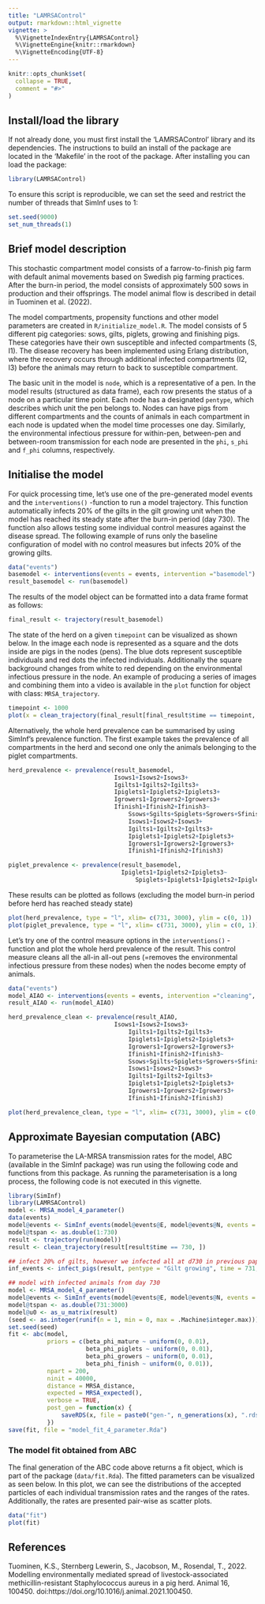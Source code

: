 ```yaml
---
title: "LAMRSAControl"
output: rmarkdown::html_vignette
vignette: >
  %\VignetteIndexEntry{LAMRSAControl}
  %\VignetteEngine{knitr::rmarkdown}
  %\VignetteEncoding{UTF-8}
---
```


```r
knitr::opts_chunk$set(
  collapse = TRUE,
  comment = "#>"
)
```

## Install/load the library
If not already done, you must first install the
'LAMRSAControl' library and its dependencies. The instructions to
build an install of the package are located in the 'Makefile' in the
root of the package. After installing you can load the package:

```r
library(LAMRSAControl)
```

To ensure this script is reproducible, we can set the seed and
restrict the number of threads that SimInf uses to 1:

```r
set.seed(9000)
set_num_threads(1)
```

## Brief model description
This stochastic compartment model consists of a farrow-to-finish pig
farm with default animal movements based on Swedish pig farming
practices. After the burn-in period, the model consists of
approximately 500 sows in production and their offsprings. The model
animal flow is described in detail in Tuominen et al. (2022).

The model compartments, propensity functions and other model
parameters are created in `R/initialize_model.R`. The model consists of
5 different pig categories: sows, gilts, piglets, growing and
finishing pigs. These categories have their own susceptible and
infected compartments (S, I1). The disease recovery has been
implemented using Erlang distribution, where the recovery occurs
through additional infected compartments (I2, I3) before the animals
may return to back to susceptible compartment.

The basic unit in the model is `node`, which is a representative of a
pen. In the model results (structured as data frame), each row
presents the status of a node on a particular time point. Each node
has a designated `pentype`, which describes which unit the pen belongs
to. Nodes can have pigs from different compartments and the counts of
animals in each compartment in each node is updated when the model
time processes one day. Similarly, the environmental infectious
pressure for within-pen, between-pen and between-room transmission for each node are
presented in the `phi`, `s_phi` and `f_phi` columns, respectively.

## Initialise the model
For quick processing time, let's use one of the pre-generated model
events and the `interventions()` -function to run a model
trajectory. This function automatically infects 20% of the gilts in
the gilt growing unit when the model has reached its steady state
after the burn-in period (day 730). The function also allows testing
some individual control measures against the disease spread. The following
example of runs only the baseline configuration of model with no control
measures but infects 20% of the growing gilts.

```r
data("events")
basemodel <- interventions(events = events, intervention ="basemodel")
result_basemodel <- run(basemodel)
```

The results of the model object can be formatted into a data frame format as follows:

```r
final_result <- trajectory(result_basemodel)
```
The state of the herd on a given `timepoint` can be visualized as
shown below. In the image each node is represented as a square and the
dots inside are pigs in the nodes (pens). The blue dots represent
susceptible individuals and red dots the infected
individuals. Additionally the square background changes from white to
red depending on the environmental infectious pressure in the node. An
example of producing a series of images and combining them into a video
is available in the `plot` function for object with class: `MRSA_trajectory`.

```r
timepoint <- 1000
plot(x = clean_trajectory(final_result[final_result$time == timepoint, ]))
```

Alternatively, the whole herd prevalence can be summarised by using
SimInf's prevalence function. The first example takes the prevalence
of all compartments in the herd and second one only the animals
belonging to the piglet compartments.

```r
herd_prevalence <- prevalence(result_basemodel,
                              Isows1+Isows2+Isows3+
                              Igilts1+Igilts2+Igilts3+
                              Ipiglets1+Ipiglets2+Ipiglets3+
                              Igrowers1+Igrowers2+Igrowers3+
                              Ifinish1+Ifinish2+Ifinish3~
                                  Ssows+Sgilts+Spiglets+Sgrowers+Sfinish+
                                  Isows1+Isows2+Isows3+
                                  Igilts1+Igilts2+Igilts3+
                                  Ipiglets1+Ipiglets2+Ipiglets3+
                                  Igrowers1+Igrowers2+Igrowers3+
                                  Ifinish1+Ifinish2+Ifinish3)

piglet_prevalence <- prevalence(result_basemodel,
                                Ipiglets1+Ipiglets2+Ipiglets3~
                                    Spiglets+Ipiglets1+Ipiglets2+Ipiglets3)
```

These results can be plotted as follows (excluding the model burn-in
period before herd has reached steady state)

```r
plot(herd_prevalence, type = "l", xlim= c(731, 3000), ylim = c(0, 1))
plot(piglet_prevalence, type = "l", xlim= c(731, 3000), ylim = c(0, 1))
```

Let's try one of the control measure options in the `interventions()`
-function and plot the whole herd prevalence of the result. This control measure
cleans all the all-in all-out pens (=removes the environmental
infectious pressure from these nodes) when the nodes become empty of
animals.

```r
data("events")
model_AIAO <- interventions(events = events, intervention ="cleaning", clean_AIAO = 0)
result_AIAO <- run(model_AIAO)

herd_prevalence_clean <- prevalence(result_AIAO,
                              Isows1+Isows2+Isows3+
                                  Igilts1+Igilts2+Igilts3+
                                  Ipiglets1+Ipiglets2+Ipiglets3+
                                  Igrowers1+Igrowers2+Igrowers3+
                                  Ifinish1+Ifinish2+Ifinish3~
                                  Ssows+Sgilts+Spiglets+Sgrowers+Sfinish+
                                  Isows1+Isows2+Isows3+
                                  Igilts1+Igilts2+Igilts3+
                                  Ipiglets1+Ipiglets2+Ipiglets3+
                                  Igrowers1+Igrowers2+Igrowers3+
                                  Ifinish1+Ifinish2+Ifinish3)

plot(herd_prevalence_clean, type = "l", xlim= c(731, 3000), ylim = c(0, 1))
```

## Approximate Bayesian computation (ABC)

To parameterise the LA-MRSA transmission rates for the model, ABC (available in the SimInf package) was run using the following code and functions from this package. As running the parameterisation is a long process, the following code is not executed in this vignette.

```r
library(SimInf)
library(LAMRSAControl)
model <- MRSA_model_4_parameter()
data(events)
model@events <- SimInf_events(model@events@E, model@events@N, events = events[events$time < 731,])
model@tspan <- as.double(1:730)
result <- trajectory(run(model))
result <- clean_trajectory(result[result$time == 730, ])

## infect 20% of gilts, however we infected all at d730 in previous paper
inf_events <- infect_pigs(result, pentype = "Gilt growing", time = 731, proportion = 0.2)

## model with infected animals from day 730
model <- MRSA_model_4_parameter()
model@events <- SimInf_events(model@events@E, model@events@N, events = rbind(events[events$time >= 731,], inf_events))
model@tspan <- as.double(731:3000)
model@u0 <- as_u_matrix(result)
(seed <- as.integer(runif(n = 1, min = 0, max = .Machine$integer.max)))
set.seed(seed)
fit <- abc(model,
           priors = c(beta_phi_mature ~ uniform(0, 0.01),
                      beta_phi_piglets ~ uniform(0, 0.01),
                      beta_phi_growers ~ uniform(0, 0.01),
                      beta_phi_finish ~ uniform(0, 0.01)),
           npart = 200,
           ninit = 40000,
           distance = MRSA_distance,
           expected = MRSA_expected(),
           verbose = TRUE,
           post_gen = function(x) {
               saveRDS(x, file = paste0("gen-", n_generations(x), ".rds"))
           })
save(fit, file = "model_fit_4_parameter.Rda")
```

### The model fit obtained from ABC
The final generation of the ABC code above returns a fit object, which is part of the package (`data/fit.Rda`). The fitted parameters can be visualized as seen below. In this plot, we can see the distributions of the accepted particles of each individual transmission rates and the ranges of the rates. Additionally, the rates are presented pair-wise as scatter plots.

```r
data("fit")
plot(fit)
```

## References
Tuominen, K.S., Sternberg Lewerin, S., Jacobson, M., Rosendal,
T., 2022. Modelling environmentally mediated spread of
livestock-associated methicillin-resistant Staphylococcus aureus in a
pig herd. Animal
16, 100450. doi:https://doi.org/10.1016/j.animal.2021.100450.
